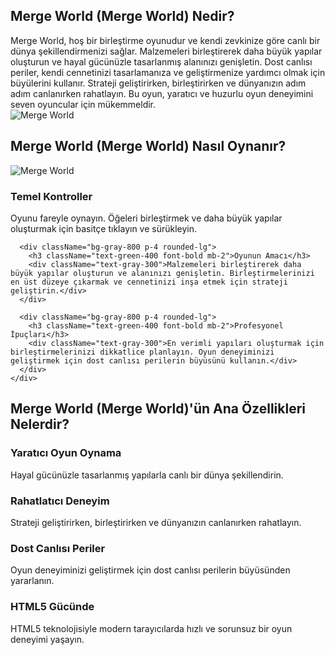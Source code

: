 ## Merge World (Merge World) Nedir?
<div className="flex flex-col md:flex-row items-center gap-8">
  <div className="w-full md:w-1/2 text-xl">
    Merge World, hoş bir birleştirme oyunudur ve kendi zevkinize göre canlı bir dünya şekillendirmenizi sağlar. Malzemeleri birleştirerek daha büyük yapılar oluşturun ve hayal gücünüzle tasarlanmış alanınızı genişletin. Dost canlısı periler, kendi cennetinizi tasarlamanıza ve geliştirmenize yardımcı olmak için büyülerini kullanır. Strateji geliştirirken, birleştirirken ve dünyanızın adım adım canlanırken rahatlayın. Bu oyun, yaratıcı ve huzurlu oyun deneyimini seven oyuncular için mükemmeldir.
  </div>
  <div className="w-full md:w-1/2 flex justify-center items-center">
    <img 
      src="/game_screenshot.webp" 
      alt="Merge World" 
      className="w-4/5 h-auto"
    />
  </div>
</div>

## Merge World (Merge World) Nasıl Oynanır?

<div className="flex flex-col md:flex-row items-center gap-8">
  <div className="w-full md:w-1/2">
    <img 
      src="/game_screenshot.webp" 
      alt="Merge World" 
      className="w-4/5 h-auto mx-auto"
    />
  </div>
  <div className="w-full md:w-1/2">
    <div className="grid grid-cols-1 gap-4 mt-0">
      <div className="bg-gray-800 p-4 rounded-lg">
        <h3 className="text-green-400 font-bold mb-2">Temel Kontroller</h3>
        <div className="text-gray-300">
          Oyunu fareyle oynayın. Öğeleri birleştirmek ve daha büyük yapılar oluşturmak için basitçe tıklayın ve sürükleyin.
        </div>
      </div>

      <div className="bg-gray-800 p-4 rounded-lg">
        <h3 className="text-green-400 font-bold mb-2">Oyunun Amacı</h3>
        <div className="text-gray-300">Malzemeleri birleştirerek daha büyük yapılar oluşturun ve alanınızı genişletin. Birleştirmelerinizi en üst düzeye çıkarmak ve cennetinizi inşa etmek için strateji geliştirin.</div>
      </div>

      <div className="bg-gray-800 p-4 rounded-lg">
        <h3 className="text-green-400 font-bold mb-2">Profesyonel İpuçları</h3>
        <div className="text-gray-300">En verimli yapıları oluşturmak için birleştirmelerinizi dikkatlice planlayın. Oyun deneyiminizi geliştirmek için dost canlısı perilerin büyüsünü kullanın.</div>
      </div>
    </div>
  </div>
</div>

## Merge World (Merge World)'ün Ana Özellikleri Nelerdir?

<div className="grid grid-cols-1 md:grid-cols-2 gap-4">
  <div className="bg-gray-800 p-4 rounded-lg">
    <h3 className="text-green-400 font-bold mb-2">Yaratıcı Oyun Oynama</h3>
    <div className="text-gray-300">Hayal gücünüzle tasarlanmış yapılarla canlı bir dünya şekillendirin.</div>
  </div>

  <div className="bg-gray-800 p-4 rounded-lg">
    <h3 className="text-green-400 font-bold mb-2">Rahatlatıcı Deneyim</h3>
    <div className="text-gray-300">Strateji geliştirirken, birleştirirken ve dünyanızın canlanırken rahatlayın.</div>
  </div>

  <div className="bg-gray-800 p-4 rounded-lg">
    <h3 className="text-green-400 font-bold mb-2">Dost Canlısı Periler</h3>
    <div className="text-gray-300">Oyun deneyiminizi geliştirmek için dost canlısı perilerin büyüsünden yararlanın.</div>
  </div>

  <div className="bg-gray-800 p-4 rounded-lg">
    <h3 className="text-green-400 font-bold mb-2">HTML5 Gücünde</h3>
    <div className="text-gray-300">HTML5 teknolojisiyle modern tarayıcılarda hızlı ve sorunsuz bir oyun deneyimi yaşayın.</div>
  </div>
</div>